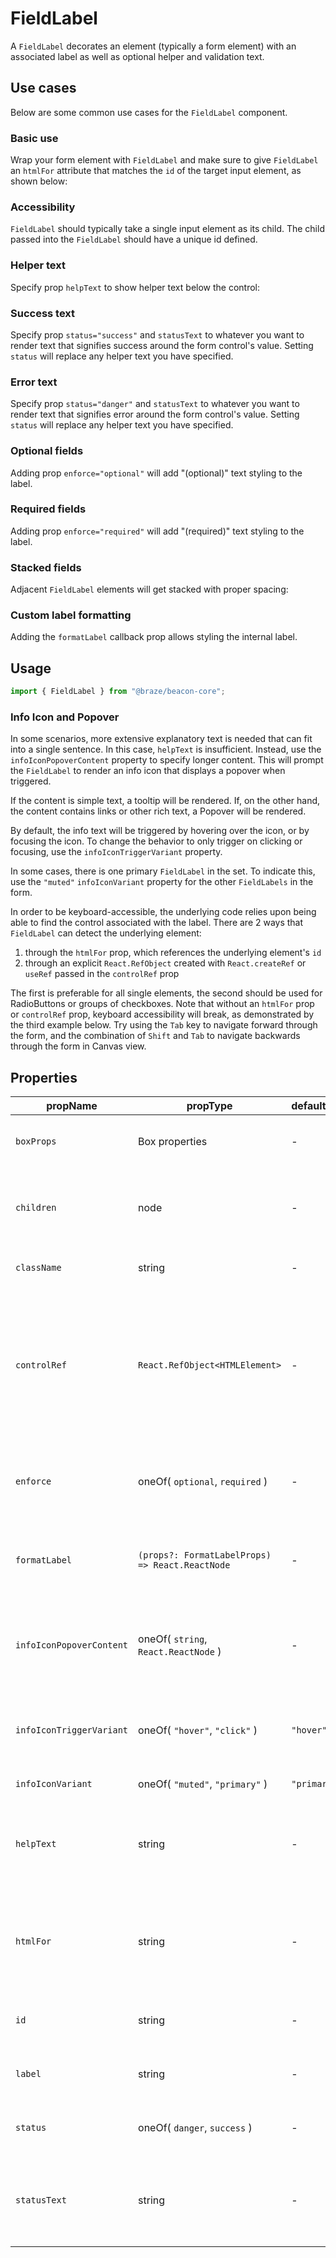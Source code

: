 
# FieldLabel

A `FieldLabel` decorates an element (typically a form element)
with an associated label as well as optional helper and
validation text.

## Use cases

Below are some common use cases for the `FieldLabel` component.

### Basic use

Wrap your form element with `FieldLabel` and make sure to
give `FieldLabel` an `htmlFor` attribute that matches the `id`
of the target input element, as shown below:

<Canvas>
  <Story id="core-forms-fieldlabel--basic-use" />
</Canvas>

### Accessibility

`FieldLabel` should typically take a single input element as its child.
The child passed into the `FieldLabel` should have a unique id defined.

<Canvas>
  <Story id="core-forms-fieldlabel--accessibility" />
</Canvas>

### Helper text

Specify prop `helpText` to show helper text below the control:

<Canvas>
  <Story id="core-forms-fieldlabel--helper-text" />
</Canvas>

### Success text

Specify prop `status="success"` and `statusText` to whatever you want
to render text that signifies success around the form control's
value. Setting `status` will replace any helper text you have specified.

<Canvas>
  <Story id="core-forms-fieldlabel--success-text" />
</Canvas>

### Error text

Specify prop `status="danger"` and `statusText` to whatever you want
to render text that signifies error around the form control's
value. Setting `status` will replace any helper text you have specified.

<Canvas>
  <Story id="core-forms-fieldlabel--error-text" />
</Canvas>

### Optional fields

Adding prop `enforce="optional"` will add "(optional)" text styling to the label.

<Canvas>
  <Story id="core-forms-fieldlabel--optional" />
</Canvas>

### Required fields

Adding prop `enforce="required"` will add "(required)" text styling to the label.

<Canvas>
  <Story id="core-forms-fieldlabel--required" />
</Canvas>

### Stacked fields

Adjacent `FieldLabel` elements will get stacked with proper spacing:

<Canvas>
  <Story id="core-forms-fieldlabel--stacked-fields" />
</Canvas>

### Custom label formatting

Adding the `formatLabel` callback prop allows styling the internal label.

<Canvas>
  <Story id="core-forms-fieldlabel--formatlabel" />
</Canvas>

## Usage

```javascript
import { FieldLabel } from "@braze/beacon-core";
```

### Info Icon and Popover

In some scenarios, more extensive explanatory text is needed that can fit into a single sentence. In this case, `helpText` is insufficient.
Instead, use the `infoIconPopoverContent` property to specify longer content. This will prompt the `FieldLabel` to render an info icon
that displays a popover when triggered.

If the content is simple text, a tooltip will be rendered. If, on the other hand, the content contains links or other rich text, a Popover
will be rendered.

By default, the info text will be triggered by hovering over the icon, or by focusing the icon. To change the behavior
to only trigger on clicking or focusing, use the `infoIconTriggerVariant` property.

In some cases, there is one primary `FieldLabel` in the set. To indicate this, use the `"muted"` `infoIconVariant` property for the other
`FieldLabels` in the form.

<Canvas>
  <Story id="core-forms-fieldlabel--info-icon-popover" />
</Canvas>

In order to be keyboard-accessible, the underlying code relies upon being able to find the control associated with the label. There are 2 ways
that `FieldLabel` can detect the underlying element:

1. through the `htmlFor` prop, which references the underlying element's `id`
2. through an explicit `React.RefObject` created with `React.createRef` or `useRef` passed in the `controlRef` prop

The first is preferable for all single elements, the second should be used for RadioButtons or groups of checkboxes. Note that without an `htmlFor`
prop or `controlRef` prop, keyboard accessibility will break, as demonstrated by the third example below. Try using the `Tab` key to navigate forward
through the form, and the combination of `Shift` and `Tab` to navigate backwards through the form in Canvas view.

<Canvas>
  <Story id="core-forms-fieldlabel--info-icon-popover-with-ambiguous-children" />
</Canvas>

## Properties

| propName                 | propType                                        | defaultValue | isRequired | Description                                                                                                                                    |
| ------------------------ | ----------------------------------------------- | ------------ | ---------- | ---------------------------------------------------------------------------------------------------------------------------------------------- |
| `boxProps`               | Box properties                                  | -            | -          | properties to pass to the containing box element                                                                                               |
| `children`               | node                                            | -            | -          | child to be passed into the component; must be a single node                                                                                   |
| `className`              | string                                          | -            | -          | class name of the component                                                                                                                    |
| `controlRef`             | `React.RefObject<HTMLElement>`                  | -            | -          | For React-based help icon popover content, pass to the first control that is referenced by this `FieldLabel`. Prefer `htmlFor` over this prop. |
| `enforce`                | oneOf( `optional`, `required` )                 | -            | -          | indicates whether the form is optional or required, if any                                                                                     |
| `formatLabel`            | `(props?: FormatLabelProps) => React.ReactNode` | -            | -          | function that takes props and can be used to format the label                                                                                  |
| `infoIconPopoverContent` | oneOf( `string`, `React.ReactNode` )            | -            | -          | For a large amount of explanatory or help text, this option should be used                                                                     |
| `infoIconTriggerVariant` | oneOf( `"hover"`, `"click"` )                   | `"hover"`    | -          | how the popover should be triggered, by clicking or hovering                                                                                   |
| `infoIconVariant`        | oneOf( `"muted"`, `"primary"` )                 | `"primary"`  | -          | The color of the info icon.                                                                                                                    |
| `helpText`               | string                                          | -            | -          | succinct help text to be displayed below the field when no error/success present                                                               |
| `htmlFor`                | string                                          | -            | -          | DOM id of the **target** input element; is used to focus on the input when the label is clicked                                                |
| `id`                     | string                                          | -            | -          | id to be passed to the DOM for the label element                                                                                               |
| `label`                  | string                                          | -            | -          | label to be displayed on top of the field                                                                                                      |
| `status`                 | oneOf( `danger`, `success` )                    | -            | -          | indicates the current status of the form, if any                                                                                               |
| `statusText`             | string                                          | -            | -          | indicates what message should be displayed as part of the status, if any                                                                       |
